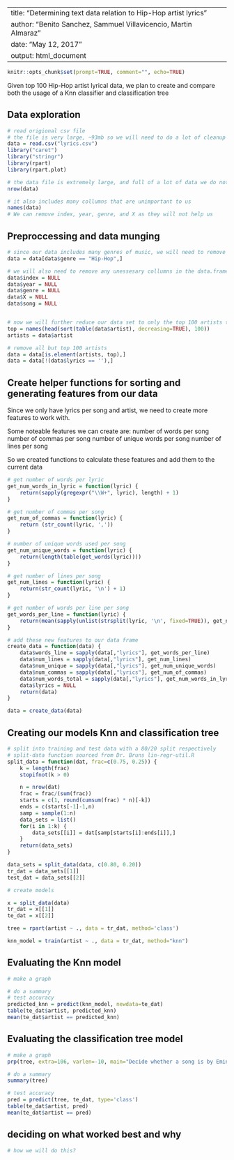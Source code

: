 
---
title: "Determining text data relation to Hip-Hop artist lyrics"
author: "Benito Sanchez, Sammuel Villavicencio, Martin Almaraz"
date: "May 12, 2017"
output: html_document
---


```r
knitr::opts_chunk$set(prompt=TRUE, comment="", echo=TRUE)
```

Given top 100 Hip-Hop artist lyrical data, we plan to create and compare both 
the usage of a Knn classifier and classification tree

## Data exploration
```r

# read origional csv file
# the file is very large, ~93mb so we will need to do a lot of cleanup
data = read.csv("lyrics.csv")
library("caret")
library("stringr")
library(rpart)
library(rpart.plot)

# the data file is extremely large, and full of a lot of data we do not need
nrow(data)

# it also includes many collumns that are unimportant to us
names(data)
# We can remove index, year, genre, and X as they will not help us

```

## Preproccessing and data munging
```r

# since our data includes many genres of music, we will need to remove anything but Hip-Hop
data = data[data$genre == "Hip-Hop",]

# we will also need to remove any unessesary collumns in the data.frame
data$index = NULL
data$year = NULL
data$genre = NULL
data$X = NULL
data$song = NULL


# now we will further reduce our data set to only the top 100 artists that we have data for
top = names(head(sort(table(data$artist), decreasing=TRUE), 100))
artists = data$artist

# remove all but top 100 artists
data = data[is.element(artists, top),]
data = data[!(data$lyrics == ''),]

```


## Create helper functions for sorting and generating features from our data
Since we only have lyrics per song and artist, we need to create more features to work with.

Some noteable features we can create are:
    number of words per song
    number of commas per song
    number of unique words per song
    number of lines per song

So we created functions to calculate these features and add them to the current data
```r

# get number of words per lyric
get_num_words_in_lyric = function(lyric) {
    return(sapply(gregexpr("\\W+", lyric), length) + 1)
}

# get number of commas per song
get_num_of_commas = function(lyric) {
    return (str_count(lyric, ','))
}

# number of unique words used per song
get_num_unique_words = function(lyric) {
    return(length(table(get_words(lyric))))
}

# get number of lines per song
get_num_lines = function(lyric) {
    return(str_count(lyric, '\n') + 1)
}

# get number of words per line per song
get_words_per_line = function(lyric) {
    return(mean(sapply(unlist(strsplit(lyric, '\n', fixed=TRUE)), get_num_words_in_lyric)))
}

# add these new features to our data frame
create_data = function(data) {
    data$words_line = sapply(data[,"lyrics"], get_words_per_line)
    data$num_lines = sapply(data[,"lyrics"], get_num_lines)
    data$num_unique = sapply(data[,"lyrics"], get_num_unique_words)
    data$num_commas = sapply(data[,"lyrics"], get_num_of_commas)
    data$num_words_total = sapply(data[,"lyrics"], get_num_words_in_lyric)
    data$lyrics = NULL
    return(data)
}

data = create_data(data)
```

## Creating our models Knn and classification tree
```r
# split into training and test data with a 80/20 split respectively
# split-data function sourced from Dr. Bruns lin-regr-util.R
split_data = function(dat, frac=c(0.75, 0.25)) {
    k = length(frac)
    stopifnot(k > 0)

    n = nrow(dat)
    frac = frac/(sum(frac))
    starts = c(1, round(cumsum(frac) * n)[-k])
    ends = c(starts[-1]-1,n)
    samp = sample(1:n)
    data_sets = list()
    for(i in 1:k) {
        data_sets[[i]] = dat[samp[starts[i]:ends[i]],]
    }
    return(data_sets)
}

data_sets = split_data(data, c(0.80, 0.20))
tr_dat = data_sets[[1]]
test_dat = data_sets[[2]]

# create models

x = split_data(data)
tr_dat = x[[1]]
te_dat = x[[2]]

tree = rpart(artist ~ ., data = tr_dat, method='class')

knn_model = train(artist ~ ., data = tr_dat, method="knn")
```

## Evaluating the Knn model
```r
# make a graph

# do a summary
# test accuracy
predicted_knn = predict(knn_model, newdata=te_dat)
table(te_dat$artist, predicted_knn)
mean(te_dat$artist == predicted_knn)
```

## Evaluating the classification tree model
```r
# make a graph
prp(tree, extra=106, varlen=-10, main="Decide whether a song is by Eminem or Childish Gambino", box.col=c("brickred", "lightblue")[tree$frame$yval])

# do a summary
summary(tree)

# test accuracy
pred = predict(tree, te_dat, type='class')
table(te_dat$artist, pred)
mean(te_dat$artist == pred)
```
## deciding on what worked best and why
```r
# how we will do this?
```
